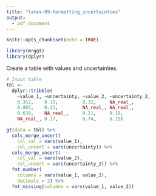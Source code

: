 ```yaml
---
title: "latex-09-formatting_uncertainties"
output: 
  - pdf_document
---
```


```r
knitr::opts_chunk$set(echo = TRUE)

library(mrggt)
library(dplyr)
```

Create a table with values and uncertainties.

```r
# Input table
tbl <-
  dplyr::tribble(
    ~value_1, ~uncertainty, ~value_2, ~uncertainty_2,
    0.352,    0.10,         0.32,     NA_real_,
    0.983,    0.13,         NA_real_, NA_real_,
    0.639,    NA_real_,     0.21,     0.10,
    NA_real_, 0.17,         0.74,     0.15)
```


```r
gt(data = tbl) %>%
  cols_merge_uncert(
    col_val = vars(value_1),
    col_uncert = vars(uncertainty)) %>%
  cols_merge_uncert(
    col_val = vars(value_2),
    col_uncert = vars(uncertainty_2)) %>%
  fmt_number(
    columns = vars(value_1, value_2),
    decimals = 2) %>%
  fmt_missing(columns = vars(value_1, value_2))
```
